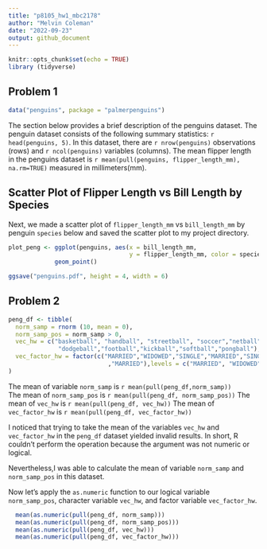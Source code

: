 ```yaml
---
title: "p8105_hw1_mbc2178"
author: "Melvin Coleman"
date: "2022-09-23"
output: github_document
---
```


```r
knitr::opts_chunk$set(echo = TRUE)
library (tidyverse)
```

## Problem 1 

```r
data("penguins", package = "palmerpenguins")
```

The section below provides a brief description of the penguins dataset. 
The penguin dataset consists of the following summary statistics:
`r head(penguins, 5)`.
In this dataset, there are `r nrow(penguins) ` observations (rows) and 
`r ncol(penguins)` variables (columns). 
The mean flipper length in the penguins dataset is `r mean(pull(penguins, flipper_length_mm), na.rm=TRUE)` measured in millimeters(mm). 

## Scatter Plot of Flipper Length vs Bill Length by Species

Next, we made a scatter plot of `flipper_length_mm` vs `bill_length_mm` by penguin 
`species` below and saved the scatter plot to my project directory. 

```r
plot_peng <- ggplot(penguins, aes(x = bill_length_mm,
                                  y = flipper_length_mm, color = species)) + 
             geom_point()

ggsave("penguins.pdf", height = 4, width = 6)
```

## Problem 2 

```r

peng_df <- tibble(
  norm_samp = rnorm (10, mean = 0),
  norm_samp_pos = norm_samp > 0,
  vec_hw = c("basketball", "handball", "streetball", "soccer","netball", 
              "dodgeball","football","kickball","softball","pongball"), 
  vec_factor_hw = factor(c("MARRIED","WIDOWED","SINGLE","MARRIED","SINGLE","WIDOWED","SINGLE","SINGLE","WIDOWED"
                            ,"MARRIED"),levels = c("MARRIED", "WIDOWED", "SINGLE"))
)
```
The mean of variable `norm_samp` is `r mean(pull(peng_df,norm_samp))`  
The mean of `norm_samp_pos` is `r mean(pull(peng_df, norm_samp_pos))` 
The mean of `vec_hw` is `r mean(pull(peng_df, vec_hw))` 
The mean of `vec_factor_hw` is `r mean(pull(peng_df, vec_factor_hw))` 

I noticed that trying to take the mean of the variables `vec_hw` and 
`vec_factor_hw` in the `peng_df` dataset yielded invalid results. In short, 
R couldn't perform the operation because the argument was not numeric or 
logical.

Nevertheless,I was able to calculate the mean of  variable `norm_samp` and 
`norm_samp_pos` in this dataset. 

Now let's apply the `as.numeric` function to our logical variable `norm_samp_pos`, 
character variable `vec_hw`, and factor variable `vec_factor_hw`. 

```r
  mean(as.numeric(pull(peng_df, norm_samp)))
  mean(as.numeric(pull(peng_df, norm_samp_pos)))
  mean(as.numeric(pull(peng_df, vec_hw)))
  mean(as.numeric(pull(peng_df, vec_factor_hw)))
```


















